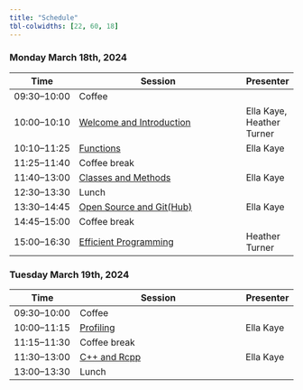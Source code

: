 ```yaml
---
title: "Schedule"
tbl-colwidths: [22, 60, 18]
---
```


### Monday March 18th, 2024

| Time         | Session                           | Presenter |
|--------------|-----------------------------------| ----------|
| 09:30--10:00 | Coffee                     | |
| 10:00--10:10 | [Welcome and Introduction](content/01-welcome/index.qmd) | Ella Kaye, Heather Turner |
| 10:10--11:25 | [Functions](content/02-functions/index.qmd)  | Ella Kaye |
| 11:25--11:40 | Coffee break                     | |
| 11:40--13:00 | [Classes and Methods](content/03-classes-methods/index.qmd)   | Ella Kaye |
| 12:30--13:30 | Lunch                             | |
| 13:30--14:45 | [Open Source and Git(Hub)](content/04-github/index.qmd)   | Ella Kaye |
| 14:45--15:00 | Coffee break                      | |
| 15:00--16:30 | [Efficient Programming](content/05-efficient-programming/index.qmd) | Heather Turner |

### Tuesday March 19th, 2024

| Time         | Session                           | Presenter |
|--------------|-----------------------------------|-----------|
| 09:30--10:00 | Coffee                     | |
| 10:00--11:15 | [Profiling](content/06-profiling/index.qmd)             | Ella Kaye |
| 11:15--11:30 | Coffee break                      | |
| 11:30--13:00 | [C++ and Rcpp](content/07-r-with-cpp/index.qmd)          | Ella Kaye |
| 13:00--13:30 | Lunch                             | |
